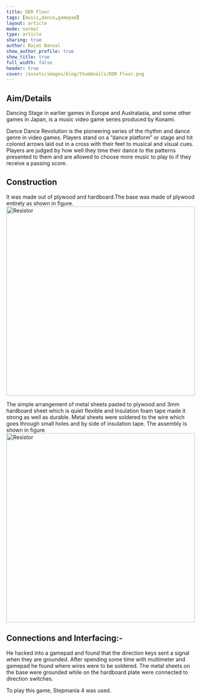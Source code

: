 ```yaml
---
title: DDR Floor
tags: [music,dance,gamepad]
layout: article
mode: normal
type: article
sharing: true
author: Rajat Bansal
show_author_profile: true
show_title: true
full_width: false
header: true
cover: /assets/images/blog/thumbnails/DDR Floor.png
---
```


## Aim/Details
Dancing Stage in earlier games in Europe and Australasia, and some other games in Japan, is a music video game series produced by Konami.

Dance Dance Revolution is the pioneering series of the rhythm and dance genre in video games. Players stand on a “dance platform” or stage and hit colored arrows laid out in a cross with their feet to musical and visual cues. Players are judged by how well they time their dance to the patterns presented to them and are allowed to choose more music to play to if they receive a passing score.

## Construction
It was made out of plywood and hardboard.The base was made of plywood entirely as shown in figure.
<Image src="/assets/images/blog/DDR-Floor/1.png" alt="Resistor" width='500' height='500'>

The simple arrangement of metal sheets pasted to plywood and 3mm hardboard sheet which is quiet flexible and Insulation foam tape made it strong as well as durable.
Metal sheets were soldered to the wire which goes through small holes and by side of insulation tape.
The assembly is shown in figure
<Image src="/assets/images/blog/thumbnails/DDR Floor.png" alt="Resistor" width='500' height='500'>


## Connections and Interfacing:-
He hacked into a gamepad and found that the direction keys sent a signal when they are grounded.
After spending some time with multimeter and gamepad he found where wires were to be soldered. The metal sheets on the base were grounded while on the hardboard plate were connected to direction switches.

To play this game, Stepmania 4 was used.

<EmbedItem url='https://www.youtube.com/embed/lQzGwIUpIw8' />

